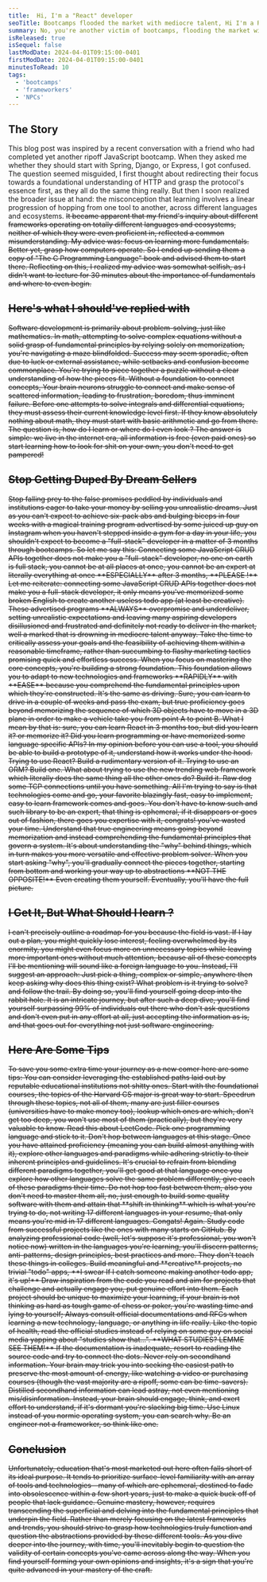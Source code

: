 ```yaml
---
title:  Hi, I'm a "React" developer
seoTitle: Bootcamps flooded the market with mediocre talent, Hi I'm a React developer.
summary: No, you're another victim of bootcamps, flooding the market with mediocre talent
isReleased: true
isSequel: false
lastModDate: 2024-04-01T09:15:00-0401
firstModDate: 2024-04-01T09:15:00-0401
minutesToRead: 10
tags:
  - 'bootcamps'
  - 'frameworkers'
  - 'NPCs'
---
```

<H2>The Story</H2>
<C>
This blog post was inspired by a recent conversation with a friend who had completed yet another ripoff JavaScript bootcamp. When they asked me whether they should start with 
<L href="https://spring.io/projects/spring-boot">Spring</L>, <L href="https://www.djangoproject.com/">Django</L>, or <L href="https://expressjs.com/">Express</L>, I got confused. The question seemed misguided, I first thought about redirecting their focus towards a foundational understanding of <L href="https://datatracker.ietf.org/doc/html/rfc2616">HTTP</L> and grasp the protocol's essence first, as they all do the same thing really. But then I soon realized the broader issue at hand: the misconception that learning involves a linear progression of hopping from one tool to another, across different languages and ecosystems.
<S/>
It became apparent that my friend's inquiry about different frameworks operating on totally different languages and ecosystems, neither of which they were even proficient in, reflected a common misunderstanding. 
My advice was: focus on learning more fundamentals. Better yet, grasp how computers operate. So I ended up sending them a copy of "The C Programming Language" book and advised them to start there. Reflecting on this, I realized my advice was somewhat selfish, as I didn't want to lecture for 30 minutes about the importance of fundamentals and where to even begin.
</C>
<H2>Here's what I should've replied with</H2>
<C>
Software development is primarily about problem-solving, just like mathematics.
</C>
<C>
In math, attempting to solve complex equations without a solid grasp of fundamental principles by relying solely on memorization, you're navigating a maze blindfolded. Success may seem sporadic, often due to luck or external assistance, while setbacks and confusion become commonplace. You're trying to piece together a puzzle without a clear understanding of how the pieces fit. Without a foundation to connect concepts, Your brain neurons struggle to connect and make sense of scattered information, leading to frustration, boredom, thus imminent failure.
</C>
<S2/>
<C>
Before one attempts to solve integrals and differential equations, they must assess their current knowledge level first. If they know absolutely nothing about math, they must start with basic arithmetic and go from there.
</C>
<S/>
<C>
The question is, how do I learn or where do I even look ? The answer is simple: we live in the internet era, all information is free (even paid ones) so start learning how to look for shit on your own, you don't need to get pampered!
</C>
<H2>Stop Getting Duped By Dream Sellers</H2>
<C>
Stop falling prey to the false promises peddled by individuals and institutions eager to take your money by selling you unrealistic dreams. Just as you can't expect to achieve six-pack abs and bulging biceps in four weeks with a magical training program advertised by some juiced up guy on Instagram when you haven't stepped inside a gym for a day in your life, you shouldn't expect to become a "full-stack" developer in a matter of 3 months through bootcamps.
<S/>
So let me say this: Connecting some JavaScript CRUD APIs together does not make you a "full-stack" developer, no one on earth is full stack, you cannot be at all places at once, you cannot be an expert at literally everything at once **ESPECIALLY** after 3 months, **PLEASE !**
<S/>
 Let me reiterate: connecting some JavaScript CRUD APIs together does not make you a full-stack developer, it only means you've memorized some broken English to create another useless todo app (at least be creative). These advertised programs **ALWAYS** overpromise and underdeliver, setting unrealistic expectations and leaving many aspiring developers disillusioned and frustrated and definitely not ready to deliver in the market, well a marked that is drowning in mediocre talent anyway. 
</C>
<S/>
<C>
Take the time to critically assess your goals and the feasibility of achieving them within a reasonable timeframe, rather than succumbing to flashy marketing tactics promising quick and effortless success.
</C>
<S3/>
<C>
When you focus on mastering the core concepts, you're building a strong foundation. This foundation allows you to adapt to new technologies and frameworks **RAPIDLY** with **EASE** because you comprehend the fundamental principles upon which they're constructed. 
</C>
<S/>
<C>
It's the same as driving. Sure, you can learn to drive in a couple of weeks and pass the exam, but true proficiency goes beyond memorizing the sequence of which 3D objects have to move in a 3D plane in order to make a vehicle take you from point A to point B.
</C>
<S3/>
<C>
What I mean by that is: sure, you can learn React in 3 months too, but did you learn it? or memorize it? Did you learn programming or have memorized some language specific APIs? In my opinion before you can use a tool, you should be able to build a prototype of it, understand how it works under the hood. Trying to use React? Build a rudimentary version of it. Trying to use an <L href="https://en.wikipedia.org/wiki/Object%E2%80%93relational_mapping">ORM</L>? Build one. What about trying to use the new trending web framework which literally does the same thing all the other ones do? Build it. Raw dog some <L href="https://datatracker.ietf.org/doc/html/rfc9293">TCP</L> connections until you have something.
 <S/>
All I'm trying to say is that technologies come and go, your favorite blazingly fast, easy to implement, easy to learn framework comes and goes. You don't have to know such and such library to be an expert, that thing is ephemeral, if it disappears or goes out of fashion, there goes you expertise with it, congrats! you've wasted your time.
</C>
<S3/>
<C>
Understand that true engineering means going beyond memorization and instead comprehending the fundamental principles that govern a system. It's about understanding the "why" behind things, which in turn makes you more versatile and effective problem solver.
</C>
<S/>
<C>
When you start asking "why", you'll gradually connect the pieces together, starting from <L href="https://youtu.be/SLFN-XfeYXw?si=0IDKskPOzAsI6EIe">bottom</L> and working your way up to abstractions **NOT THE OPPOSITE!** Even creating them yourself. Eventually, you'll have the full picture.
</C>
<H2>I Get It, But What Should I learn ?</H2>
<C>
I can't precisely outline a <L href="https://roadmap.sh">roadmap</L> for you because the field is vast. If I lay out a plan, you might quickly lose interest, feeling overwhelmed by its enormity, you might even focus more on unnecessary topics while leaving more important ones without much attention, because all of these concepts I'll be mentioning will sound like a foreign language to you. Instead, I'll suggest an approach:
<S/>
 Just pick a thing, complex or simple, anywhere then keep asking why does this thing exist? What problem is it trying to solve? and follow the trail. By doing so, you'll find yourself going deep into the <L href="https://youtu.be/zE7PKRjrid4?si=24T8DoioD-7WotOC&t=93">rabbit hole</L>. It is an intricate journey, but after such a deep dive, you'll find yourself surpassing 99% of individuals out there who don't ask questions and don't even put in any effort at all, just accepting the information as is, and that goes out for everything not just software engineering.
</C>
<H2>Here Are Some Tips</H2> 
<C>
To save you some extra time your journey as a new comer here are some tips: 
</C>
<S3/>
<C>
You can consider leveraging the established paths laid out by reputable educational institutions not <L href="/blog/shitty-colleges">shitty ones</L>. Start with the foundational courses, the topics of the Harvard CS major is great way to start. Speedrun through these topics, not all of them, many are just filler courses (universities have to make money too), lookup which ones are which, don't get too deep, you won't use most of them (practically), but they're very valuable to know.
</C>
<S3/>
<C>
Read <L href="/blog/leetcode">this</L> about LeetCode.
</C>
<S3/>
<C>
Pick one programming language and stick to it. Don't hop between languages at this stage. Once you have attained proficiency (meaning you can build almost anything with it), explore other languages and paradigms while adhering strictly to their inherent principles and guidelines. It's crucial to refrain from blending different paradigms together, you'll get good at that language once you explore how other languages solve the same problem differently, give each of these paradigms their time. Do not hop too fast between them, also you don't need to master them all, no, just enough to build some quality software with them and attain that **shift in thinking** which is what you're trying to do, not writing 17 different languages in your resume, that only means you're <L href="https://www.urbandictionary.com/define.php?term=mid">mid</L> in 17 different languages. Congats! Again.
</C>
<S3/>
<C>
Study code from successful projects like the ones with many starts on GitHub. By analyzing professional code (well, let's suppose it's professional, you won't notice now) written in the languages you're learning, you'll discern patterns, anti-patterns, design principles, best practices and more. They don't teach these things in colleges.
</C>
<S3/>
<C>
Build meaningful and **creative** projects, no trivial "todo" apps, **I swear If I catch someone making another todo app, it's up!** 
<S/>
Draw inspiration from the code you read and aim for projects that challenge and actually engage you, put genuine effort into them. Each project should be unique to maximize your learning, if your brain is not thinking as hard as tough game of chess or poker, you're wasting time and lying to yourself;
</C>
<S3/>
<C>
Always consult official documentations and RFCs when learning a new technology, language, or anything in life really. Like the topic of health, read the official studies instead of relying on some guy on social media yapping about "studies show that...". **WHAT STUDIES? LEMME SEE THEM!**
<S/>
If the documentation is inadequate, resort to reading the source code and try to connect the dots. Never rely on secondhand information. Your brain may trick you into seeking the easiest path to preserve the most amount of energy, like watching a video or purchasing courses (though the vast majority are a ripoff, some can be time-savers). Distilled secondhand information can lead astray, not even mentioning mis/disinformation.
<S/> 
Instead, your brain should engage, think, and exert effort to understand, if it's dormant you're slacking big time.
</C>
<S3/>
<C>
Use Linux instead of you normie operating system, you can search <L href="https://duckduckgo.com/?va=i&t=hd&q=why+use+linux+over&ia=web">why</L>.
</C>
<S3/>
<C>
Be an engineer not a <L href="https://johndanielraines.medium.com/be-an-engineer-not-a-frameworker-c58fe28d0c88">frameworker</L>, so think like one.
</C>
<S3/>
<H2>Conclusion</H2>
<C>
Unfortunately, education that's most marketed out here often falls short of its ideal purpose. It tends to prioritize surface-level familiarity with an array of tools and technologies—many of which are ephemeral, destined to fade into obsolescence within a few short years, just to make a quick buck off of people that lack guidance. Genuine mastery, however, requires transcending the superficial and delving into the fundamental principles that underpin the field. Rather than merely focusing on the latest frameworks and trends, you should strive to grasp how technologies truly function and question the abstractions provided by these different tools.
As you dive deeper into the journey, with time, you'll inevitably begin to question the validity of certain concepts you've came across along the way. When you find yourself forming your own opinions and insights, it's a sign that you're quite advanced in your mastery of the craft.
</C>





